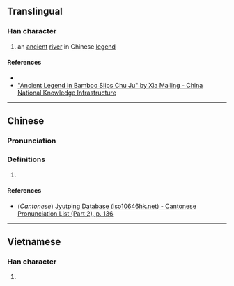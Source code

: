 {{character info/new}}
==Translingual==

===Han character===
{{Han char|rn=85|rad=水|as=03|sn=6|four=32100|canj=ELLL|ids=⿰氵川}}

# an [[ancient]] [[river]] in Chinese [[legend]]

====References====
* {{Han ref|kx=0604.120|dkj=17117|dj=0998.070|hdz=31552.080|uh=6C4C|ud=27724|bh=CA40|bd=51776}}
* [http://en.cnki.com.cn/Article_en/CJFDTotal-ZLBK201311005.htm "Ancient Legend in Bamboo Slips Chu Ju" by Xia Mailing - China National Knowledge Infrastructure]

----

==Chinese==
{{zh-forms}}

===Pronunciation===
{{zh-pron
|m=chuàn
|c=cyun3
|mc=
|oc=
|cat=pn
}}

===Definitions===
{{zh-hanzi}}

# {{rfdef|lang=zh}}

====References====
* (''Cantonese'') [http://www.iso10646hk.net/jp/document/download.jsp Jyutping Database (iso10646hk.net) - Cantonese Pronunciation List (Part 2), p. 136]

----

==Vietnamese==

===Han character===
{{vi-readings|rs=水03|hanviet=quyến}}

# {{defn|lang=vi|sort=水03}}

{{cln|vi|Han tu}}